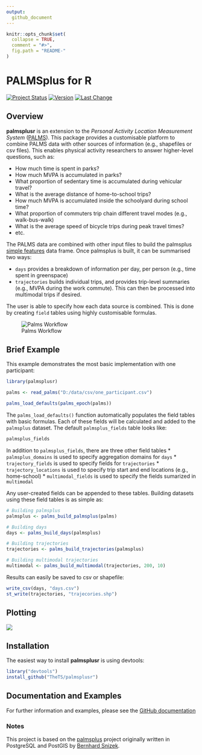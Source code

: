 ```yaml
---
output:
  github_document
---
```


<!-- README.md is generated from README.Rmd. Please edit that file -->

```r
knitr::opts_chunk$set(
  collapse = TRUE,
  comment = "#>",
  fig.path = "README-"
)
```

# PALMSplus for R

<!--[![AppVeyor Build Status](https://ci.appveyor.com/api/projects/status/github/TheTS/palmsplusr?branch=master&svg=true)](https://ci.appveyor.com/project/TheTS/palmsplusr)-->
<!--[![Travis-CI Build Status](https://travis-ci.org/TheTS/palmsplusr.svg?branch=master)](https://travis-ci.org/TheTS/palmsplusr) -->
<!--[![codecov](https://codecov.io/gh/TheTS/actigraph.sleepr/branch/master/graph/badge.svg)](https://codecov.io/gh/TheTS/actigraph.sleepr)-->
[![Project Status](http://www.repostatus.org/badges/latest/active.svg)](http://www.repostatus.org/#active)
[![Version](https://img.shields.io/badge/Package%20version-0.1.0-orange.svg)](commits/master)
[![Last Change](https://img.shields.io/badge/Last%20change-`r gsub('-', '--', Sys.Date())`-yellowgreen.svg)](/commits/master)

## Overview

**palmsplusr** is an extension to the *Personal Activity Location Measurement System* ([PALMS](https://ucsd-palms-project.wikispaces.com/)). This package provides a customisable platform to combine PALMS data with other sources of information (e.g., shapefiles or csv files). This enables physical activity researchers to answer higher-level questions, such as:

* How much time is spent in parks?
* How much MVPA is accumulated in parks?
* What proportion of sedentary time is accumulated during vehicular travel?
* What is the average distance of home-to-school trips?
* How much MVPA is accumulated inside the schoolyard during school time?
* What proportion of commuters trip chain different travel modes (e.g., walk-bus-walk)
* What is the average speed of bicycle trips during peak travel times?
* etc.

The PALMS data are combined with other input files to build the palmsplus [simple features](https://github.com/r-spatial/sf) data frame. Once palmsplus is built, it can be summarised two ways: 

* `days` provides a breakdown of information per day, per person (e.g., time spent in greenspace)
* `trajectories` builds individual trips, and provides trip-level summaries (e.g., MVPA during the work commute). This can then be processed into multimodal trips if desired. 

The user is able to specify how each data source is combined. This is done by creating `field` tables using highly customisable formulas.

![Palms Workflow](http://i.imgur.com/aSzlC3E.png)



## Brief Example

This example demonstrates the most basic implementation with one participant:
```r
library(palmsplusr)

palms <- read_palms("D:/data/csv/one_participant.csv")

palms_load_defaults(palms_epoch(palms))
```

The `palms_load_defaults()` function automatically populates the field tables with basic formulas. Each of these fields will be calculated and added to the `palmsplus` dataset. The default `palmsplus_fields` table looks like:
```r
palmsplus_fields
```

In addition to `palmsplus_fields`, there are three other field tables 
* `palmsplus_domains` is used to specify aggregation domains for `days`
* `trajectory_fields` is used to specify fields for `trajectories`
* `trajectory_locations` is used to specify trip start and end locations (e.g., home-school)
* `multimodal_fields` is used to specify the fields sumarized in `multimodal`

Any user-created fields can be appended to these tables. Building datasets using these field tables is as simple as:
```r
# Building palmsplus
palmsplus <- palms_build_palmsplus(palms)

# Building days
days <- palms_build_days(palmsplus)

# Building trajectories
trajectories <- palms_build_trajectories(palmsplus)

# Building multimodal trajectories
multimodal <- palms_build_multimodal(trajectories, 200, 10)
```

Results can easily be saved to csv or shapefile:

```r
write_csv(days, "days.csv")
st_write(trajectories, "trajecories.shp")
```

## Plotting

![](inst/extdata/figure.png)

## Installation

The easiest way to install **palmsplusr** is using devtools:

```r
library("devtools")
install_github("TheTS/palmsplusr")
```

## Documentation and Examples

For further information and examples, please see the [GitHub documentation](http://thets.github.io/palmsplusr/)

### Notes

This project is based on the [palmsplus](https://github.com/bsnizek/palmsplus) project originally written in PostgreSQL and PostGIS by [Bernhard Snizek](http://www.snizek.com).
